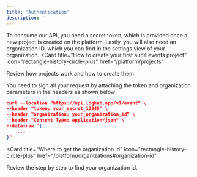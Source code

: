 ```yaml
---
title: 'Authentication'
description: ''
---
```


To consume our API, you need a secret token, which is provided once a new project is created on the platform. Lastly, you will also need an organization ID, which you can find in the settings view of your organization.
<Card
  title="How to create your first audit events project"
  icon="rectangle-history-circle-plus"
  href="/platform/projects"
>
 Review how projects work and how to create them
</Card>


You need to sign all your request by attaching the token and organization parameters in the headers as shown below

```json
curl --location "https://api.loghub.app/v1/event" \
--header "token: your_secret_12345" \
--header "organization: your_organization_id" \
--header "Content-Type: application/json" \
--data-raw "{
    ...
}"
```


<Card
  title="Where to get the organization id"
  icon="rectangle-history-circle-plus"
  href="/platform/organizations#organization-id"
>
Review the step by step to find your organization id.
</Card>